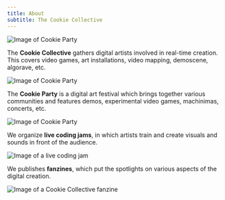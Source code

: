 ```yaml
---
title: About
subtitle: The Cookie Collective
---
```


![Image of Cookie Party](cover.jpg)

The **Cookie Collective** gathers digital artists involved in real-time creation. This covers video games, art installations, video mapping, demoscene, algorave, etc.

![Image of Cookie Party](demoparty.jpg)

The **Cookie Party** is a digital art festival which brings together various communities and features demos, experimental video games, machinimas, concerts, etc.

![Image of Cookie Party](projection.jpg)

We organize **live coding jams**, in which artists train and create visuals and sounds in front of the audience.

![Image of a live coding jam](livecoding.1.jpg)

We publishes **fanzines**, which put the spotlights on various aspects of the digital creation.

![Image of a Cookie Collective fanzine](zine.jpg)
